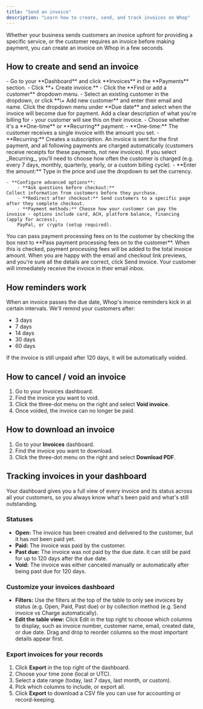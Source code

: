 ```yaml
---
title: "Send an invoice"
description: "Learn how to create, send, and track invoices on Whop"
---
```


Whether your business sends customers an invoice upfront for providing a specific service, or the customer requires an invoice before making payment,
you can create an invoice on Whop in a few seconds.

## How to create and send an invoice

<Steps>
  <Step title="Navigate to 'Invoices'" titleSize="h3">
    - Go to your **Dashboard** and click **Invoices** in the **Payments**
    section. - Click **+ Create invoice.**
  </Step>
  <Step title="Add customer details" titleSize="h3">
    - Click the **Find or add a customer** dropdown menu. - Select an existing
    customer in the dropdown, or click **\+ Add new customer** and enter their
    email and name.
  </Step>
  <Step title="Add due date" titleSize="h3">
    Click the dropdown menu under **Due date** and select when the invoice will
    become due for payment.
  </Step>
  <Step title="Add description" titleSize="h3">
    Add a clear description of what you're billing for - your customer will see
    this on their invoice.
  </Step>
  <Step title=" Add amount" titleSize="h3">
    - Choose whether it's a **One-time** or **Recurring** payment: 
		- **One-time:** The customer receives a single invoice with the amount you set.
		- **Recurring:** Creates a subscription. An invoice is sent for the
		first payment, and all following payments are charged automatically
		(customers receive receipts for these payments, not new invoices). If you
		select _Recurring_, you'll need to choose how often the customer is charged
		(e.g. every 7 days, monthly, quarterly, yearly, or a custom billing cycle).
    - **Enter the amount:** Type in the price and use the dropdown to set the
    currency. 
		
	- **Configure advanced options**:
		- **Ask questions before checkout:**
    Collect information from customers before they purchase.
		- **Redirect after checkout:** Send customers to a specific page after they complete checkout.
		- **Payment methods:** Choose how your customer can pay the invoice - options include card, ACH, platform balance, financing (apply for access),
		PayPal, or crypto (setup required).
  </Step>
  <Step
    title="Decide whether to pass processing fees onto client"
    titleSize="h3"
  >
    You can pass payment processing fees on to the customer by checking the box
    next to **Pass payment processing fees on to the customer**. When this is
    checked, payment processing fees will be added to the total invoice amount.
  </Step>
  <Step title="Send invoice" titleSize="h3">
    When you are happy with the email and checkout link previews, and you're
    sure all the details are correct, click Send invoice. Your customer will
    immediately receive the invoice in their email inbox.
  </Step>
</Steps>

## How reminders work

When an invoice passes the due date, Whop's invoice reminders kick in at certain intervals. We'll remind your customers after:
- 3 days
- 7 days
- 14 days
- 30 days
- 60 days

If the invoice is still unpaid after 120 days, it will be automatically voided.

## How to cancel / void an invoice

1. Go to your Invoices dashboard.
2. Find the invoice you want to void.
3. Click the three-dot menu on the right and select **Void invoice**.
4. Once voided, the invoice can no longer be paid.

## How to download an invoice

1. Go to your **Invoices** dashboard.
2. Find the invoice you want to download.
3. Click the three-dot menu on the right and select **Download PDF**.

## Tracking invoices in your dashboard

Your dashboard gives you a full view of every invoice and its status across all your customers, so you always know what's been paid and what's still outstanding.

### Statuses

- **Open:** The invoice has been created and delivered to the customer, but it has not been paid yet.
- **Paid:** The invoice was paid by the customer.
- **Past due:** The invoice was not paid by the due date. It can still be paid for up to 120 days after the due date.
- **Void:** The invoice was either canceled manually or automatically after being past due for 120 days.

### Customize your invoices dashboard

- **Filters:** Use the filters at the top of the table to only see invoices by status (e.g. Open, Paid, Past due) or by collection method (e.g. Send invoice vs Charge automatically).
- **Edit the table view:** Click Edit in the top right to choose which columns to display, such as invoice number, customer name, email, created date, or due date. Drag and drop to reorder columns so the most important details appear first.

### Export invoices for your records

1. Click **Export** in the top right of the dashboard.
2. Choose your time zone (local or UTC).
3. Select a date range (today, last 7 days, last month, or custom).
4. Pick which columns to include, or export all.
5. Click **Export** to download a CSV file you can use for accounting or record-keeping.
